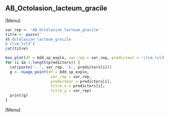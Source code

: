 ##  AB_Octolasion_lacteum_gracile
[Menu]
```r
var_rep <- 'AB_Octolasion_lacteum_gracile'
titre <- paste('
AB_Octolasion_lacteum_gracile
& clcm_lvl3')
cat(titre)

box_plot(df = bdd_sp_explo, var_rep = var_rep, predicteur = 'clcm_lvl3', titre_x = 'clcm_lvl3', titre_y = var_rep)
for (i in 1:length(predictors)) {
  cat(paste('- ', var_rep, '&', predictors[i]))
  g <- nuage_point(df = bdd_sp_explo,
                    var_rep = var_rep,
                    predicteur = predictors[i],
                    titre_x = predictors[i],
                    titre_y = var_rep)
  print(g)
}
```
[Menu] 



